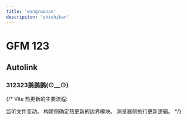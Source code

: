 ```yaml
---
title: 'wangruonan'
descripiton: 'shishikan'
---
```



# GFM 123

<Counter />


## Autolink 

### 312323鹅鹅鹅(⊙﹏⊙)

{/* Vite 热更新的主要流程:

监听文件变动。
构建侧确定热更新的边界模块。
浏览器侧执行更新逻辑。 */}

